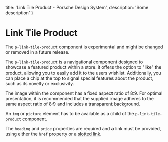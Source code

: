 
  title: 'Link Tile Product - Porsche Design System',
  description: 'Some description'
}

# Link Tile Product <ComponentStatus tagName="p-link-tile-product"></ComponentStatus>

<Notification heading="Experimental Component" heading-tag="h2" state="warning">
  The <code>p-link-tile-product</code> component is experimental and might be changed or removed in a future release.
</Notification>

The `p-link-tile-product` is a navigational component designed to showcase a featured product within a store. it offers
the option to "like" the product, allowing you to easily add it to the users wishlist. Additionally, you can place a
chip at the top to signal special features about the product, such as its novelty or exclusivity.

<Notification heading="Image Aspect Ratio" heading-tag="h2" state="warning">
  The image within the component has a fixed aspect ratio of 8:9. For optimal presentation, it is recommended that the supplied image adheres to the same aspect ratio of 8:9 and includes
  a transparent background.
</Notification>

An `img` or `picture` element has to be available as a child of the `p-link-tile-product` component.

The `heading` and `price` properties are required and a link must be provided, using either the `href` property or a
[slotted link](components/link-tile-product/examples#framework-routing-anchor-nesting).

<Configurator tagName="p-link-tile-product" story={linkTileProductStory} />